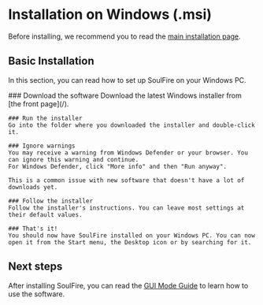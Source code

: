 
# Installation on Windows (.msi)

Before installing, we recommend you to read the [main installation page](/docs/installation).

## Basic Installation

In this section, you can read how to set up SoulFire on your Windows PC.

<Steps>
    ### Download the software
    Download the latest Windows installer from [the front page](/).

    ### Run the installer
    Go into the folder where you downloaded the installer and double-click it.

    ### Ignore warnings
    You may receive a warning from Windows Defender or your browser. You can ignore this warning and continue.
    For Windows Defender, click "More info" and then "Run anyway".

    This is a common issue with new software that doesn't have a lot of downloads yet.

    ### Follow the installer
    Follow the installer's instructions. You can leave most settings at their default values.

    ### That's it!
    You should now have SoulFire installed on your Windows PC. You can now open it from the Start menu, the Desktop icon or by searching for it.
</Steps>

## Next steps

After installing SoulFire, you can read the [GUI Mode Guide](/docs/guides/gui-mode) to learn how to use the software.
